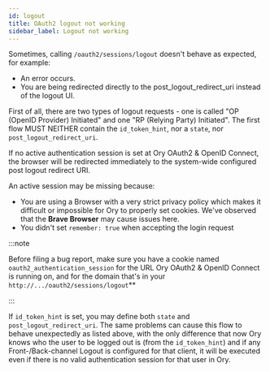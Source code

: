 ```yaml
---
id: logout
title: OAuth2 logout not working
sidebar_label: Logout not working
---
```


Sometimes, calling `/oauth2/sessions/logout` doesn't behave as expected, for example:

- An error occurs.
- You are being redirected directly to the post_logout_redirect_uri instead of the logout UI.

First of all, there are two types of logout requests - one is called "OP (OpenID Provider) Initiated" and one "RP (Relying Party)
Initiated". The first flow MUST NEITHER contain the `id_token_hint`, nor a `state`, nor `post_logout_redirect_uri`.

If no active authentication session is set at Ory OAuth2 & OpenID Connect, the browser will be redirected immediately to the
system-wide configured post logout redirect URI.

An active session may be missing because:

- You are using a Browser with a very strict privacy policy which makes it difficult or impossible for Ory to properly set
  cookies. We've observed that the **Brave Browser** may cause issues here.
- You didn't set `remember: true` when accepting the login request

:::note

Before filing a bug report, make sure you have a cookie named `oauth2_authentication_session` for the URL Ory OAuth2 & OpenID
Connect is running on, and for the domain that's in your `http://.../oauth2/sessions/logout`\*\*

:::

If `id_token_hint` is set, you may define both `state` and `post_logout_redirect_uri`. The same problems can cause this flow to
behave unexpectedly as listed above, with the only difference that now Ory knows who the user to be logged out is (from the
`id_token_hint`) and if any Front-/Back-channel Logout is configured for that client, it will be executed even if there is no
valid authentication session for that user in Ory.

